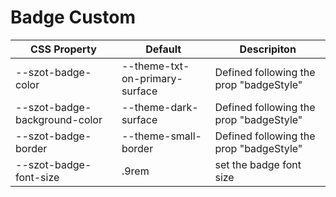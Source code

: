 <!-- Badge.stories.mdx -->



<Meta title="Components/Badge/Custom" />

# Badge Custom

| CSS Property                  | Default                        | Descripiton                             |
| ----------------------------- | ------------------------------ | --------------------------------------- |
| --szot-badge-color            | --theme-txt-on-primary-surface | Defined following the prop "badgeStyle" |
| --szot-badge-background-color | --theme-dark-surface           | Defined following the prop "badgeStyle" |
| --szot-badge-border           | --theme-small-border           | Defined following the prop "badgeStyle" |
| --szot-badge-font-size        | .9rem                          | set the badge font size                 |
